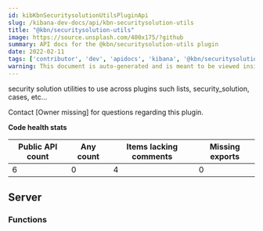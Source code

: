 ```yaml
---
id: kibKbnSecuritysolutionUtilsPluginApi
slug: /kibana-dev-docs/api/kbn-securitysolution-utils
title: "@kbn/securitysolution-utils"
image: https://source.unsplash.com/400x175/?github
summary: API docs for the @kbn/securitysolution-utils plugin
date: 2022-02-11
tags: ['contributor', 'dev', 'apidocs', 'kibana', '@kbn/securitysolution-utils']
warning: This document is auto-generated and is meant to be viewed inside our experimental, new docs system. Reach out in #docs-engineering for more info.
---
```


security solution utilities to use across plugins such lists, security_solution, cases, etc...

Contact [Owner missing] for questions regarding this plugin.

**Code health stats**

| Public API count  | Any count | Items lacking comments | Missing exports |
|-------------------|-----------|------------------------|-----------------|
| 6 | 0 | 4 | 0 |

## Server

### Functions
<DocDefinitionList data={kbnSecuritysolutionUtilsObj.server.functions}/>

